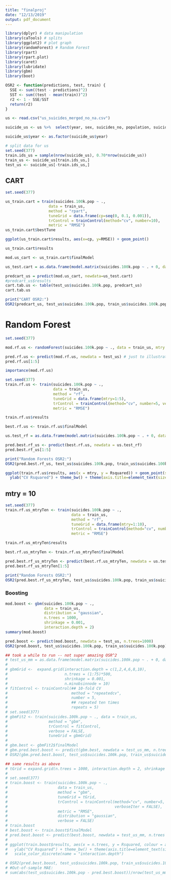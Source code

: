 ```yaml
---
title: "finalproj"
date: "12/13/2019"
output: pdf_document
---
```


```r
library(dplyr) # data manipulation
library(caTools) # splits
library(ggplot2) # plot graph
library(randomForest) # Random Forest
library(rpart)
library(rpart.plot)
library(caret)
library(lubridate)
library(gbm)
library(boot)
```

```r
OSR2 <- function(predictions, test, train) {
  SSE <- sum((test - predictions)^2)
  SST <- sum((test - mean(train))^2)
  r2 <- 1 - SSE/SST
  return(r2)
}
```

```r
us <- read.csv("us_suicides_merged_no_na.csv")
```

```r
suicide_us <- us %>%  select(year, sex, suicides_no, population, suicides.100k.pop, HDI.for.year, gdp_for_year...., gdp_per_capita...., generation, depression_percentage, drug_death_rate) 
```

```r
suicide_us$year <- as.factor(suicide_us$year)
```

```r
# split data for us 
set.seed(377)
train.ids_us = sample(nrow(suicide_us), 0.70*nrow(suicide_us))
train_us <- suicide_us[train.ids_us,]
test_us <- suicide_us[-train.ids_us,]
```

## CART

```r
set.seed(377)

us_train.cart = train(suicides.100k.pop ~ .,
                   data = train_us,
                   method = "rpart",
                   tuneGrid = data.frame(cp=seq(0, 0.1, 0.001)),
                   trControl = trainControl(method="cv", number=10),
                   metric = "RMSE") 
us_train.cart$bestTune
```

```r
ggplot(us_train.cart$results, aes(x=cp, y=RMSE)) + geom_point() 
```

```r
us_train.cart$results
```

```r
mod.us_cart <- us_train.cart$finalModel
```


```r
us_test.cart = as.data.frame(model.matrix(suicides.100k.pop ~ . + 0, data=test_us))

predcart_us = predict(mod.us_cart, newdata=us_test.cart)
#predcart_us$results
cart.tab.us <- table(test_us$suicides.100k.pop, predcart_us)
cart.tab.us
```

```r
print("CART OSR2:")
OSR2(predcart_us, test_us$suicides.100k.pop, train_us$suicides.100k.pop)
```


# Random Forest

```r
set.seed(377)

mod.rf.us <- randomForest(suicides.100k.pop ~ ., data = train_us, mtry = 5, nodesize = 5, ntree = 500)
```

```r
pred.rf.us <- predict(mod.rf.us, newdata = test_us) # just to illustrate
pred.rf.us[1:5] 
```

```r
importance(mod.rf.us)
```

```r
set.seed(377)
train.rf.us <- train(suicides.100k.pop ~ .,
                     data = train_us,
                     method = "rf",
                     tuneGrid = data.frame(mtry=1:5),
                     trControl = trainControl(method="cv", number=5, verboseIter = TRUE),
                     metric = "RMSE") 
```

```r
train.rf.us$results
```

```r
best.rf.us <- train.rf.us$finalModel 
```

```r
us.test_rf = as.data.frame(model.matrix(suicides.100k.pop ~ . + 0, data = test_us)) 
```

```r
pred.best.rf_us <- predict(best.rf.us, newdata = us.test_rf)
pred.best.rf_us[1:5]
```

```r
print("Random Forests OSR2:")
OSR2(pred.best.rf_us, test_us$suicides.100k.pop, train_us$suicides.100k.pop)
```

```r
ggplot(train.rf.us$results, aes(x = mtry, y = Rsquared)) + geom_point(size = 3) + 
  ylab("CV Rsquared") + theme_bw() + theme(axis.title=element_text(size=18), axis.text=element_text(size=18))
```

## mtry = 10
```r
set.seed(377)
train.rf.us_mtryTen <- train(suicides.100k.pop ~ .,
                             data = train_us,
                             method = "rf",
                             tuneGrid = data.frame(mtry=1:10),
                             trControl = trainControl(method="cv", number=5, verboseIter = TRUE),
                             metric = "RMSE") 
```

```r
train.rf.us_mtryTen$results
```

```r
best.rf.us_mtryTen <- train.rf.us_mtryTen$finalModel 
```

```r
pred.best.rf_us_mtryTen <- predict(best.rf.us_mtryTen, newdata = us.test_rf)
pred.best.rf_us_mtryTen[1:5]
```

```r
print("Random Forests OSR2:")
OSR2(pred.best.rf_us_mtryTen, test_us$suicides.100k.pop, train_us$suicides.100k.pop)
```

### Boosting
```r
mod.boost <- gbm(suicides.100k.pop ~ .,
                 data = train_us,
                 distribution = "gaussian",
                 n.trees = 1000,
                 shrinkage = 0.001,
                 interaction.depth = 2)
summary(mod.boost)
```

```r
pred.boost <- predict(mod.boost, newdata = test_us, n.trees=1000)
OSR2(pred.boost, test_us$suicides.100k.pop, train_us$suicides.100k.pop)
```

```r
## took a while to run -- not super amazing OSR^2
# test_us_mm = as.data.frame(model.matrix(suicides.100k.pop ~ . + 0, data = test_us)) 
# 
# gbmGrid <-  expand.grid(interaction.depth = c(1,2,4,6,8,10), 
#                         n.trees = (1:75)*500, 
#                         shrinkage = 0.001,
#                         n.minobsinnode = 10)
# fitControl <- trainControl(## 10-fold CV
#                            method = "repeatedcv",
#                            number = 5,
#                            ## repeated ten times
#                            repeats = 5)
# set.seed(377)
# gbmFit2 <- train(suicides.100k.pop ~ ., data = train_us, 
#                  method = "gbm", 
#                  trControl = fitControl, 
#                  verbose = FALSE, 
#                  tuneGrid = gbmGrid)
# 
# gbm.best <- gbmFit2$finalModel
# gbm.pred.best.boost <- predict(gbm.best, newdata = test_us_mm, n.trees = 11500)
# OSR2(gbm.pred.best.boost, test_us$suicides.100k.pop, train_us$suicides.100k.pop)
```

```r
## same results as above
# tGrid = expand.grid(n.trees = 1000, interaction.depth = 2, shrinkage = 0.001, n.minobsinnode = 10)tGrid = expand.grid(n.trees = 1000, interaction.depth = 2, shrinkage = 0.001, n.minobsinnode = 10)
# 
# set.seed(377)
# train.boost <- train(suicides.100k.pop ~ .,
#                      data = train_us,
#                      method = "gbm",
#                      tuneGrid = tGrid,
#                      trControl = trainControl(method="cv", number=5,
#                                               verboseIter = FALSE),
#                      metric = "RMSE",
#                      distribution = "gaussian", 
#                      verbose = FALSE)
# train.boost
# best.boost <- train.boost$finalModel
# pred.best.boost <- predict(best.boost, newdata = test_us_mm, n.trees = 11500) # can use same model matrix
# 
# ggplot(train.boost$results, aes(x = n.trees, y = Rsquared, colour = as.factor(interaction.depth))) + geom_line() + 
#   ylab("CV Rsquared") + theme_bw() + theme(axis.title=element_text(size=18), axis.text=element_text(size=18)) + 
#   scale_color_discrete(name = "interaction.depth")

```

```r
# OSR2(pred.best.boost, test_us$suicides.100k.pop, train_us$suicides.100k.pop)
# #Out-of-sample MAE:
# sum(abs(test_us$suicides.100k.pop - pred.best.boost))/nrow(test_us_mm)
```
